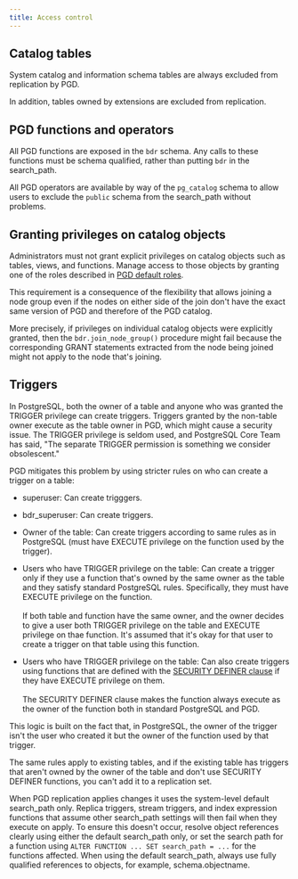 ```yaml
---
title: Access control
---
```



## Catalog tables

System catalog and information schema tables are always excluded from replication by PGD.

In addition, tables owned by extensions are excluded from replication.

## PGD functions and operators

All PGD functions are exposed in the `bdr` schema. Any calls to these
functions must be schema qualified, rather than putting `bdr` in the
search_path.

All PGD operators are available by way of the `pg_catalog` schema to allow users
to exclude the `public` schema from the search_path without problems.

## Granting privileges on catalog objects

Administrators must not grant explicit privileges on catalog
objects such as tables, views, and functions. Manage access to those objects
by granting one of the roles described in [PGD default roles](pgd-predefined-roles).

This requirement is a consequence of the flexibility that allows
joining a node group even if the nodes on either side of the join don't
have the exact same version of PGD and therefore of the PGD
catalog.

More precisely, if privileges on individual catalog objects were
explicitly granted, then the `bdr.join_node_group()` procedure might
fail because the corresponding GRANT statements extracted from the
node being joined might not apply to the node that's joining.

## Triggers

In PostgreSQL, both the owner of a table and anyone who was granted the TRIGGER
privilege can create triggers. Triggers granted by the non-table owner execute
as the table owner in PGD, which might cause a security issue. The TRIGGER
privilege is seldom used, and PostgreSQL Core Team has said, "The separate
TRIGGER permission is something we consider obsolescent."

PGD mitigates this problem by using stricter rules on who can create a trigger
on a table:

-   superuser: Can create trigggers.

-   bdr_superuser: Can create triggers.

-   Owner of the table: Can create triggers according to same rules as in PostgreSQL
    (must have EXECUTE privilege on the function used by the trigger).

-   Users who have TRIGGER privilege on the table: Can create a trigger only if
    they use a function that's owned by the same owner as the table and they
    satisfy standard PostgreSQL rules. Specifically, they must have EXECUTE
    privilege on the function.<br/><br/>
    If both table and function have the same owner, and the owner decides to
    give a user both TRIGGER privilege on the table and EXECUTE privilege on
    thae function. It's assumed that it's okay for that user to create a trigger
    on that table using this function.

-   Users who have TRIGGER privilege on the table: Can also create triggers
    using functions that are defined with the [SECURITY DEFINER
    clause](https://www.postgresql.org/docs/current/sql-createfunction.html#SQL-CREATEFUNCTION-SECURITY)
    if they have EXECUTE privilege on them. <br/><br/>The SECURITY DEFINER
    clause makes the function always execute as the owner of the function both
    in standard PostgreSQL and PGD.

This logic is built on the fact that, in PostgreSQL, the owner of the trigger
isn't the user who created it but the owner of the function used by that
trigger.

The same rules apply to existing tables, and if the existing table has triggers
that aren't owned by the owner of the table and don't use SECURITY DEFINER
functions, you can't add it to a replication set.

When PGD replication applies changes it uses the system-level default
search_path only. Replica triggers, stream triggers, and index expression
functions that assume other search_path settings will then fail when they
execute on apply. To ensure this doesn't occur, resolve object references
clearly using either the default search_path only, or set the search path for a
function using `ALTER FUNCTION ... SET search_path = ...` for the functions
affected. When using the default search_path, always use fully qualified
references to objects, for example, schema.objectname.

